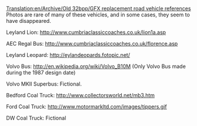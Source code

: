 [[Translation:en/Archive/Old 32bpp/GFX replacement road vehicle references]]
Photos are rare of many of these vehicles, and in some cases, they seem to have disappeared. 

Leyland Lion:
http://www.cumbriaclassiccoaches.co.uk/lion1a.asp

AEC Regal Bus:
http://www.cumbriaclassiccoaches.co.uk/florence.asp

Leyland Leopard:
http://eylandeopards.fotopic.net/

Volvo Bus:
http://en.wikipedia.org/wiki/Volvo_B10M (Only Volvo Bus made during the 1987 design date)

Volvo MKII Superbus:
Fictional.

Bedford Coal Truck:
http://www.collectorsworld.net/mb3.htm

Ford Coal Truck:
http://www.motormarkltd.com/images/tippers.gif

DW Coal Truck:
Fictional